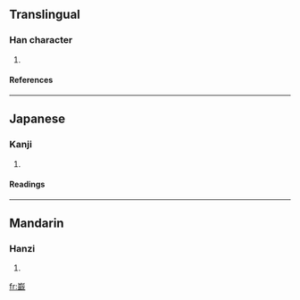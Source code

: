 ==Translingual==
===Han character===
{{Han char|rn=46|rad=山|as=13|sn=16|four=2215<sub>3</sub>|canj=山口十戈 (URJI)}}
# {{defn|Han|sort=山13}}
====References====
{{Han ref|kx=0320.370|dkj=08525|hdz=10800.100|uh=5DAF|ud=23983|bh=E969|bd=59753}}
----
==Japanese==
===Kanji===
{{ja-kanji|grade=|rs=山13}}
# {{defn|Japanese}} 
====Readings====
{{ja-readings|on=[[しう]] (shiu), [[さう]] (sau)|kun=}}
----
==Mandarin==
===Hanzi===
{{cmn-hanzi|pin=[[jí]] ([[ji2]])|wg=chi<sup>2</sup>}}
# {{defn|Mandarin}}

[[fr:嶯]]